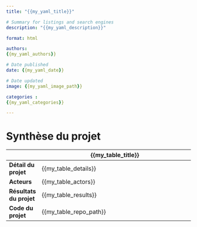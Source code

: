 ```yaml
---
title: "{{my_yaml_title}}"

# Summary for listings and search engines
description: "{{my_yaml_description}}"

format: html

authors: 
{{my_yaml_authors}}

# Date published
date: {{my_yaml_date}}

# Date updated
image: {{my_yaml_image_path}}

categories : 
{{my_yaml_categories}}

---
```


# Synthèse du projet

|              | {{my_table_title}}                           |
|--------------|------------------------------------------------------------------------------------|
| **Détail du projet**         | {{my_table_details}}         |
| **Acteurs**                  | {{my_table_actors}}         |
| **Résultats du projet**      | {{my_table_results}}         |
| **Code du projet**           | {{my_table_repo_path}}       |

